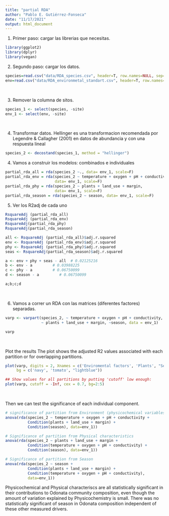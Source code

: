 ```yaml
---
title: "partial RDA"
author: "Pablo E. Gutiérrez-Fonseca"
date: "11/17/2021"
output: html_document
---
```



1. Primer paso: cargar las librerias que necesitas.

```r

library(ggplot2)
library(dplyr)
library(vegan)

```



2. Segundo paso: cargar los datos.

```r

species=read.csv("data/RDA_species.csv", header=T, row.names=NULL, sep=",")
env=read.csv("data/RDA_environmetal_standart.csv", header=T, row.names=NULL, sep=",")

```

<br/>

3. Remover la columna de sitos.
```r
species_1 <- select(species, -site)
env_1 <- select(env, -site)

```

<br/>

4.  Transformar datos.
Hellinger es una transformacion recomendada por Legendre & Callagher (2001)
en datos de abundancia y con una respuesta lineal
```r

species_2 <- decostand(species_1, method = "hellinger")

```


4. Vamos a construir los modelos: combinados e individuales
```r
partial_rda_all = rda(species_2 ~., data= env_1, scale=F)
partial_rda_env = rda(species_2 ~ temperature + oxygen + pH + conductivity, 
                      data= env_1, scale=F)
partial_rda_phy = rda(species_2 ~ plants + land_use + margin, 
                      data= env_1, scale=F)
partial_rda_season = rda(species_2 ~ season, data= env_1, scale=F)

```

5. Ver los R2adj de cada uno

```r
RsquareAdj (partial_rda_all)
RsquareAdj (partial_rda_env)
RsquareAdj(partial_rda_phy)
RsquareAdj(partial_rda_season)

```


```r
all <- RsquareAdj (partial_rda_all)$adj.r.squared
env <- RsquareAdj (partial_rda_env)$adj.r.squared
phy <- RsquareAdj (partial_rda_phy)$adj.r.squared
seas <- RsquareAdj(partial_rda_season)$adj.r.squared

a <- env + phy + seas - all  # 0.02125216
b <- env - a         # 0.03988225
c <- phy - a         # 0.06750099
d <- season - a         # 0.06750099

a;b;c;d

```

<br/>

6. Vamos a correr un RDA con las matrices (diferentes factores) separadas. 
```r
varp <- varpart(species_2, ~ temperature + oxygen + pH + conductivity, 
                ~ plants + land_use + margin, ~season, data = env_1)

varp
```


<br/>

Plot the results
The plot shows the adjusted R2 values associated with each partition or for overlapping partitions.

```r

plot(varp, digits = 2, Xnames = c('Enviromental factors', 'Plants', "Season"), 
     bg = c('navy', 'tomato', "lightblue"))

## Show values for all partitions by putting 'cutoff' low enough:
plot(varp, cutoff = -Inf, cex = 0.7, bg=2:5)
```

<br/>

Then we can test the significance of each individual component. 
```r

# significance of partition from Environment (physicochemical variables)
anova(rda(species_2 ~ temperature + oxygen + pH + conductivity + 
          Condition(plants + land_use + margin) +  
          Condition(season), data=env_1))

# Significance of partition from Physical characteristics
anova(rda(species_2 ~ plants + land_use + margin +
          Condition(temperature + oxygen + pH + conductivity) +  
          Condition(season), data=env_1))

# Significance of partition from Season
anova(rda(species_2 ~ season +
          Condition(plants + land_use + margin) +
          Condition(temperature + oxygen + pH + conductivity), 
          data=env_1))

```

Physicochemical and Physical characteriscs are all statistically significant in their contributions to Odonata community composition, even though the amount of variation explained by Physicochemistry is small. There was no statistically significant of season in Odonata composition independent of these other measured drivers.
